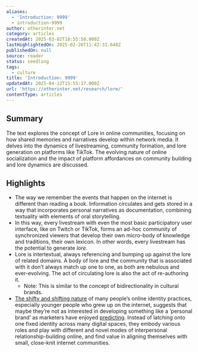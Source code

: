 ```yaml
---
aliases:
  - 'Introduction: 9999'
  - introduction-9999
author: otherinter.net
category: articles
createdAt: 2025-03-02T18:55:58.000Z
lastHighlightedOn: 2025-02-26T11:42:31.648Z
publishedOn: null
source: reader
status: seedling
tags:
  - culture
title: 'Introduction: 9999'
updatedAt: 2025-04-12T15:55:17.000Z
url: 'https://otherinter.net/research/lore/'
contentType: articles
---
```

## Summary

The text explores the concept of Lore in online communities, focusing on how shared memories and narratives develop within network media. It delves into the dynamics of livestreaming, community formation, and lore generation on platforms like TikTok. The evolving nature of online socialization and the impact of platform affordances on community building and lore dynamics are discussed.

## Highlights

- The way we remember the events that happen on the internet is different than reading a book. Information circulates and gets stored in a way that incorporates personal narratives as documentation, combining textuality with elements of oral storytelling.
- In this way, every livestream with even the most basic participatory user interface, like on Twitch or TikTok, forms an ad-hoc community of synchronized viewers that develop their own micro-body of knowledge and traditions, their own lexicon. In other words, every livestream has the potential to generate _lore_.
- Lore is intertextual, always referencing and bumping up against the lore of related domains. A body of lore and the community that is associated with it don’t always match up one to one, as both are nebulous and ever-evolving. The act of circulating lore is also the act of re-authoring it.
    - Note: This is similar to the concept of bidirectionality in cultural brands.
- [The shifty and shifting nature](https://aaronzlewis.com/blog/2020/02/18/being-your-selves-identity-r-and-d-on-the-pseudonymous-internet/) of many people’s online identity practices, especially younger people who grew up on the internet, suggests that maybe they’re not as interested in developing something like a ‘personal brand’ as marketers have enjoyed [predicting](https://www.businesswire.com/news/home/20190522005069/en/Gartner-Says-Marketers-Must-Focus-on-Boosting-Gen-Z%E2%80%99s-Personal-Brand-to-Make-Them-Loyal-Customers). Instead of latching onto one fixed identity across many digital spaces, they embody various roles and play with different and novel modes of interpersonal relationship-building online, and find value in aligning themselves with small, close-knit internet communities.
